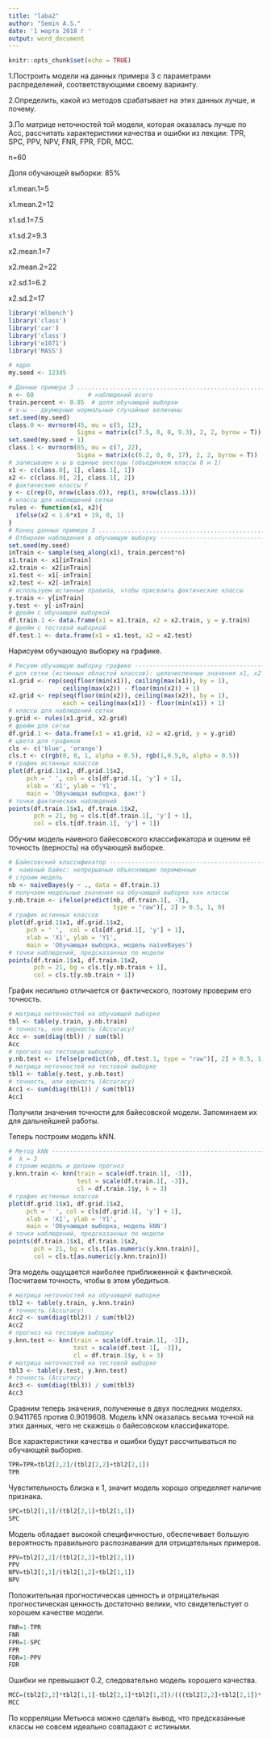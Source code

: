---
title: "laba2"
author: "Semin A.S."
date: '1 марта 2018 г '
output: word_document
---

```{r setup, include=FALSE}
knitr::opts_chunk$set(echo = TRUE)
```

1.Построить модели на данных примера 3 с параметрами распределений, соответствующими своему варианту. 

2.Определить, какой из методов срабатывает на этих данных лучше, и почему.

3.По матрице неточностей той модели, которая оказалась лучше по Acc, рассчитать характеристики качества и ошибки из лекции: TPR, SPC, PPV, NPV, FNR, FPR, FDR, MCC.

n=60

Доля обучающей выборки: 85%

x1.mean.1=5

x1.mean.2=12

x1.sd.1=7.5

x1.sd.2=9.3

x2.mean.1=7

x2.mean.2=22

x2.sd.1=6.2

x2.sd.2=17

```{r, echo = FALSE}
library('mlbench')
library('class')
library('car')
library('class')
library('e1071')
library('MASS')

# ядро
my.seed <- 12345

# Данные примера 3 .............................................................
n <- 60               # наблюдений всего
train.percent <- 0.85  # доля обучающей выборки
# x-ы -- двумерные нормальные случайные величины
set.seed(my.seed)
class.0 <- mvrnorm(45, mu = c(5, 12), 
                   Sigma = matrix(c(7.5, 0, 0, 9.3), 2, 2, byrow = T))
set.seed(my.seed + 1)
class.1 <- mvrnorm(65, mu = c(7, 22), 
                   Sigma = matrix(c(6.2, 0, 0, 17), 2, 2, byrow = T))
# записываем x-ы в единые векторы (объединяем классы 0 и 1)
x1 <- c(class.0[, 1], class.1[, 1])
x2 <- c(class.0[, 2], class.1[, 2])
# фактические классы Y
y <- c(rep(0, nrow(class.0)), rep(1, nrow(class.1)))
# классы для наблюдений сетки
rules <- function(x1, x2){
  ifelse(x2 < 1.6*x1 + 19, 0, 1)
}
# Конец данных примера 3 .......................................................
# Отбираем наблюдения в обучающую выборку --------------------------------------
set.seed(my.seed)
inTrain <- sample(seq_along(x1), train.percent*n)
x1.train <- x1[inTrain]
x2.train <- x2[inTrain]
x1.test <- x1[-inTrain]
x2.test <- x2[-inTrain]
# используем истинные правила, чтобы присвоить фактические классы
y.train <- y[inTrain]
y.test <- y[-inTrain]
# фрейм с обучающей выборкой
df.train.1 <- data.frame(x1 = x1.train, x2 = x2.train, y = y.train)
# фрейм с тестовой выборкой
df.test.1 <- data.frame(x1 = x1.test, x2 = x2.test)
```

Нарисуем обучающую выборку на графике.

```{r, echo=FALSE}
# Рисуем обучающую выборку графике ---------------------------------------------
# для сетки (истинных областей классов): целочисленные значения x1, x2
x1.grid <- rep(seq(floor(min(x1)), ceiling(max(x1)), by = 1),
               ceiling(max(x2)) - floor(min(x2)) + 1)
x2.grid <- rep(seq(floor(min(x2)), ceiling(max(x2)), by = 1),
               each = ceiling(max(x1)) - floor(min(x1)) + 1)
# классы для наблюдений сетки
y.grid <- rules(x1.grid, x2.grid)
# фрейм для сетки
df.grid.1 <- data.frame(x1 = x1.grid, x2 = x2.grid, y = y.grid)
# цвета для графиков
cls <- c('blue', 'orange')
cls.t <- c(rgb(0, 0, 1, alpha = 0.5), rgb(1,0.5,0, alpha = 0.5))
# график истинных классов
plot(df.grid.1$x1, df.grid.1$x2, 
     pch = ' ', col = cls[df.grid.1[, 'y'] + 1],
     xlab = 'X1', ylab = 'Y1',
     main = 'Обучающая выборка, факт')
# точки фактических наблюдений
points(df.train.1$x1, df.train.1$x2,
       pch = 21, bg = cls.t[df.train.1[, 'y'] + 1], 
       col = cls.t[df.train.1[, 'y'] + 1])
```

Обучим модель наивного байесовского классификатора и оценим её точность (верность) на обучающей выборке.

```{r, echo=FALSE}
# Байесовский классификатор ----------------------------------------------------
#  наивный байес: непрерывные объясняющие переменные
# строим модель
nb <- naiveBayes(y ~ ., data = df.train.1)
# получаем модельные значения на обучающей выборке как классы
y.nb.train <- ifelse(predict(nb, df.train.1[, -3], 
                             type = "raw")[, 2] > 0.5, 1, 0)
# график истинных классов
plot(df.grid.1$x1, df.grid.1$x2, 
     pch = ' ',  col = cls[df.grid.1[, 'y'] + 1], 
     xlab = 'X1', ylab = 'Y1',
     main = 'Обучающая выборка, модель naiveBayes')
# точки наблюдений, предсказанных по модели
points(df.train.1$x1, df.train.1$x2, 
       pch = 21, bg = cls.t[y.nb.train + 1], 
       col = cls.t[y.nb.train + 1])
```

График несильно отличается от фактического, поэтому проверим его точность.

```{r, echo=FALSE}
# матрица неточностей на обучающей выборке
tbl <- table(y.train, y.nb.train)
# точность, или верность (Accuracy)
Acc <- sum(diag(tbl)) / sum(tbl)
Acc
# прогноз на тестовую выборку
y.nb.test <- ifelse(predict(nb, df.test.1, type = "raw")[, 2] > 0.5, 1, 0)
# матрица неточностей на тестовой выборке
tbl1 <- table(y.test, y.nb.test)
# точность, или верность (Accuracy)
Acc1 <- sum(diag(tbl1)) / sum(tbl1)
Acc1
```

Получили значения точности для байесовской модели. Запоминаем их для дальнейшней работы.

Теперь построим модель kNN.

```{r, echo=FALSE}
# Метод kNN --------------------------------------------------------------------
#  k = 3
# строим модель и делаем прогноз
y.knn.train <- knn(train = scale(df.train.1[, -3]), 
                   test = scale(df.train.1[, -3]),
                   cl = df.train.1$y, k = 3)
# график истинных классов
plot(df.grid.1$x1, df.grid.1$x2, 
     pch = ' ', col = cls[df.grid.1[, 'y'] + 1],
     xlab = 'X1', ylab = 'Y1',
     main = 'Обучающая выборка, модель kNN')
# точки наблюдений, предсказанных по модели
points(df.train.1$x1, df.train.1$x2, 
       pch = 21, bg = cls.t[as.numeric(y.knn.train)], 
       col = cls.t[as.numeric(y.knn.train)])
```

Эта модель ощущается наиболее приближенной к фактической. Посчитаем точность, чтобы в этом убедиться.

```{r, echo=FALSE}
# матрица неточностей на обучающей выборке
tbl2 <- table(y.train, y.knn.train)
# точность (Accuracy)
Acc2 <- sum(diag(tbl2)) / sum(tbl2)
Acc2
# прогноз на тестовую выборку
y.knn.test <- knn(train = scale(df.train.1[, -3]), 
                  test = scale(df.test.1[, -3]),
                  cl = df.train.1$y, k = 3)
# матрица неточностей на тестовой выборке
tbl3 <- table(y.test, y.knn.test)
# точность (Accuracy)
Acc3 <- sum(diag(tbl3)) / sum(tbl3)
Acc3
```

Сравним теперь значения, полученные в двух последних моделях. 0.9411765 против 0.9019608. Модель kNN оказалась весьма точной на этих данных, чего не скажешь о байесовском классификаторе.

Все характеристики качества и ошибки будут рассчитываться по обучающей выборке.

```{r, echo=FALSE} 
TPR=TPR=tbl2[2,2]/(tbl2[2,2]+tbl2[2,1]) 
TPR 
``` 

Чувстительность близка к 1, значит модель хорошо определяет наличие признака.

```{r, echo=FALSE} 
SPC=tbl2[1,1]/(tbl2[2,1]+tbl2[1,1]) 
SPC 
``` 
Модель обладает высокой специфичностью, обеспечивает большую вероятность правильного распознавания для отрицательных примеров. 

```{r, echo=FALSE} 
PPV=tbl2[2,2]/(tbl2[2,2]+tbl2[2,1]) 
PPV 
NPV=tbl2[1,1]/(tbl2[1,2]+tbl2[1,1])
NPV 
``` 

Положительная прогностическая ценность и отрицательная прогностическая ценность достаточно велики, что свидетельстует о хорошем качестве модели. 

```{r, echo=FALSE} 
FNR=1-TPR 
FNR 
FPR=1-SPC 
FPR 
FDR=1-PPV 
FDR 
``` 

Ошибки не превышают 0.2, следовательно модель хорошего качества.

```{r, echo=FALSE} 
MCC=(tbl2[2,2]*tbl2[1,1]-tbl2[2,1]*tbl2[1,2])/(((tbl2[2,2]+tbl2[2,1])*(tbl2[2,2]+tbl2[1,2])*(tbl2[1,1]+tbl2[2,1])*(tbl2[1,1]+tbl2[1,2]))^(1/2))
MCC 

``` 
По корреляции Метьюса можно сделать вывод, что предсказанные классы не совсем идеально совпадают с истиными.
